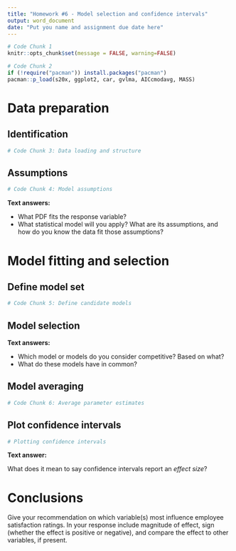 ```yaml
---
title: "Homework #6 - Model selection and confidence intervals"
output: word_document
date: "Put you name and assignment due date here"
---
```


```r
# Code Chunk 1
knitr::opts_chunk$set(message = FALSE, warning=FALSE)
```
```r
# Code Chunk 2
if (!require("pacman")) install.packages("pacman")
pacman::p_load(s20x, ggplot2, car, gvlma, AICcmodavg, MASS)
```

# Data preparation

## Identification

```r
# Code Chunk 3: Data loading and structure
```

## Assumptions

```r
# Code Chunk 4: Model assumptions

```

__Text answers:__

* What PDF fits the response variable? 
* What statistical model will you apply? What are its assumptions, and how do you know the data fit those assumptions?

# Model fitting and selection 

## Define model set

```r
# Code Chunk 5: Define candidate models 


```


## Model selection

__Text answers:__

* Which model or models do you consider competitive? Based on what? 
* What do these models have in common?

## Model averaging

```r
# Code Chunk 6: Average parameter estimates


```

## Plot confidence intervals

```r
# Plotting confidence intervals


```

__Text answer:__

What does it mean to say confidence intervals report an _effect size_?

# Conclusions

Give your recommendation on which variable(s) most influence employee satisfaction ratings. In your response include magnitude of effect, sign (whether the effect is positive or negative), and compare the effect to other variables, if present. 